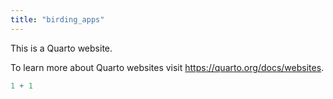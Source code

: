 ```yaml
---
title: "birding_apps"
---
```


This is a Quarto website.

To learn more about Quarto websites visit <https://quarto.org/docs/websites>.

```r
1 + 1
```
